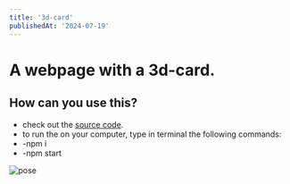 ```yaml
---
title: '3d-card'
publishedAt: '2024-07-19'
---
```



# A webpage with a 3d-card.

## How can you use this?

* check out the [source code](https://github.com/tothantonio/3d-card).
* to run the on your computer, type in terminal the following commands:
* -npm i
* -npm start

![pose](D:\toth\toth-portfolio\app\work\public\pose.png)
